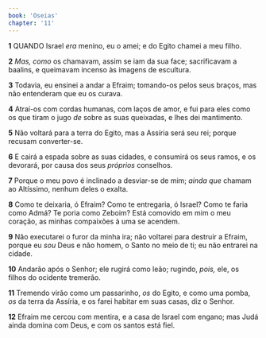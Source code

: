 ```yaml
---
book: 'Oseias'
chapter: '11'
---
```


**1** QUANDO Israel _era_ menino, eu o amei; e do Egito chamei a meu filho.

**2** _Mas, como_ os chamavam, assim se iam da sua face; sacrificavam a baalins, e queimavam incenso às imagens de escultura.

**3** Todavia, eu ensinei a andar a Efraim; tomando-os pelos seus braços, mas não entenderam que eu os curava.

**4** Atraí-os com cordas humanas, com laços de amor, e fui para eles como os que tiram o jugo _de_ sobre as suas queixadas, e lhes dei mantimento.

**5** Não voltará para a terra do Egito, mas a Assíria será seu rei; porque recusam converter-se.

**6** E cairá a espada sobre as suas cidades, e consumirá os seus ramos, e os devorará, por causa dos seus _próprios_ conselhos.

**7** Porque o meu povo é inclinado a desviar-se de mim; _ainda que_ chamam ao Altíssimo, nenhum deles o exalta.

**8** Como te deixaria, ó Efraim? Como te entregaria, ó Israel? Como te faria como Admá? Te poria como Zeboim? Está comovido em mim o meu coração, as minhas compaixões à uma se acendem.

**9** Não executarei o furor da minha ira; não voltarei para destruir a Efraim, porque eu _sou_ Deus e não homem, o Santo no meio de ti; eu não entrarei na cidade.

**10** Andarão após o Senhor; ele rugirá como leão; rugindo, _pois,_ ele, os filhos do ocidente tremerão.

**11** Tremendo virão como um passarinho, _os_ do Egito, e como uma pomba, _os_ da terra da Assíria, e os farei habitar em suas casas, diz o Senhor.

**12** Efraim me cercou com mentira, e a casa de Israel com engano; mas Judá ainda domina com Deus, e com os santos está fiel.
